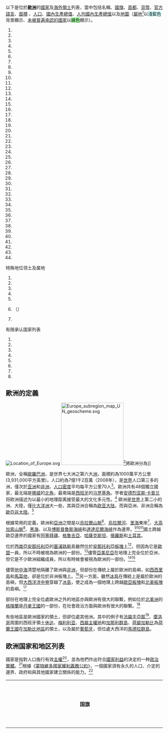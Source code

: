 以下是位於'''[[歐洲|歐洲]]'''的[[國家|國家]]及[[海外領土|海外領土]]列表，當中包括名稱、[[國旗|國旗]]、[[首都|首都]]、[[貨幣|貨幣]]、[[官方語言|官方語言]]、[[面積|面積]] 、[[人口|人口]]、[[國內生產總值|國內生產總值]]、[[人均國內生產總值|人均國內生產總值]]以及[[地圖|地圖]]（[[屬地|屬地]]<ref>{{cite web |url=https://www.cia.gov/library/publications/the-world-factbook/fields/2006.html |title=CIA - The World Factbook - Field Listing :: Dependency status |publisher=Cia.gov |date=1920-02-09 |accessdate=2011-02-17 |archive-date=2018-12-25 |archive-url=https://web.archive.org/web/20181225011919/https://www.cia.gov/library/publications/the-world-factbook/fields/2006.html%20 |dead-url=no }}</ref>以<span style="background:#cff;">淺藍色</span>背景顯示、[[未被普遍承認國家列表|未被普遍承認的國家]]以<span style="background:#9f9;">綠色</span>顯示）。

{{clear}}
{{refbegin|3}}
#{{flag|France}}
#{{flag|Netherlands}}
#{{flag|Belgium}}
#{{flag|Luxembourg}}
#{{flag|Switzerland}}
#{{flag|Liechtenstein}}
#{{flag|Austria}}
#{{flag|Monaco}} 
#{{flag|Germany}} 
#{{flag|Poland}} 
#{{flag|Hungary}} 
#{{flag|Slovakia}} 
#{{flag|Czech Republic}}
#{{flag|Bulgaria}} 
#{{flag|Romania}} 
#{{flag|Russia}} 
#{{flag|Ukraine}}  
#{{flag|Belarus}} 
#{{flag|Moldova}} 
#{{flag|UK}}
#{{flag|Denmark}} 
#{{flag|Norway}} 
#{{flag|Iceland}} 
#{{flag|Finland}} 
#{{flag|Sweden}} 
#{{flag|Lithuania}} 
#{{flag|Latvia}} 
#{{flag|Estonia}} 
#{{flag|Ireland}} 
#{{flag|Portugal}} 
#{{flag|Spain}} 
#{{flag|Greece}}
#{{flag|Italy}} 
#{{flag|Vatican City}}
#{{flag|Andorra}} 
#{{flag|North Macedonia}} 
#{{flag|San Marino}} 
#{{flag|Malta}} 
#{{flag|Slovenia}} 
#{{flag|Croatia}} 
#{{flag|Bosnia and Herzegovina}} 
#{{flag|Montenegro}} 
#{{flag|Serbia}} 
#{{flag|Albania}}
{{refend}}
;特殊地位领土及属地
{{refbegin|3}}
#{{flag|Guernsey}}
#{{flag|Jersey}}
#{{flag|Isle of Man}}
#{{flag|Åland}}
#{{flag|Faroe Islands}}
#{{flag|Svalbard and Jan Mayen}}（{{flag|Svalbard}}）
#{{flag|Gibraltar}}
{{refend}}
;有限承认国家列表
{{refbegin|3}}
#{{flag|Kosovo}}
#{{flag|Abkhazia}}
#{{flag|Artsakh}}
#{{flag|South Ossetia}}
#{{flag|Transnistria}}
#{{flag|Lugansk People's Republic}}
#{{flag|Donetsk People's Republic}}
#{{flag|Northern Cyprus}}
{{refend}}

== 歐洲的定義 ==
[[File:Location_of_Europe.svg|right]]
[[File:Europe_subregion_map_UN_geoscheme.svg|200px]]<ref name="UN division" />將歐洲分為{{legend|#00FFFF|'''西歐'''}}{{legend|#FF8080|'''東歐'''}}{{legend|#4080FF|'''北歐'''}}{{legend|#00FF00|'''南歐'''}}]]
{{Main|歐洲}}

歐洲，全稱[[歐羅巴洲|歐羅巴洲]]，是世界七大洲之第六大[[洲|洲]]，面積約為1000萬平方公里(3,931,000平方英里)，人口約為7億1千2百萬（2008年），是[[世界|世界]]人口第三多的洲，僅次於[[亚洲|亚洲]]和[[非洲|非洲]]，[[人口密度|人口密度]]平均每平方公里70人<ref>"[http://migration.ucdavis.edu/mn/more.php?id=3585_0_5_0 Global: UN Migrants, Population] {{Wayback|url=http://migration.ucdavis.edu/mn/more.php?id=3585_0_5_0 |date=20210113144318 }}". Migration News. January 2010 Volume 17 Number 1.</ref>。歐洲共有48個獨立國家，最北端是[[挪威|挪威]]的[[北角|北角]]，最南端是[[西班牙|西班牙]]的[[马罗基角|马罗基角]]。学者[[安德烈亚斯·卡普兰|安德烈亚斯·卡普兰]]将欧洲描述为以最小的地理距离接受最大的文化多元性。<ref>{{Cite journal|title= European management and European business schools: Insights from the history of business schools| doi=10.1016/j.emj.2014.03.006 | volume=32|issue= 4|journal=European Management Journal|pages=529–534|year= 2014|last1= Kaplan|first1= Andreas}}</ref> 歐洲是[[世界|世界]]上第二小的洲、大陸，僅比[[大洋洲|大洋洲]]大一些，其與亞洲合稱為[[欧亚大陆|欧亚大陆]]，而與亞洲、非洲合稱為[[歐亞非大陸|歐亞非大陸]]。<ref>{{ Citation | last=Diamond |first=Jared |author-link=賈德·戴蒙 |title=[[槍炮、病菌與鋼鐵|Guns, Germs, and Steel: The Fates of Human Societies]] | year=1997 | isbn=0-393-03891-2 |publisher=Norton & Company}} p. 354-375, [http://www.ahshistory.com/wp-content/uploads/2013/04/GUNS-GERMS-AND-STEEL.pdf 存檔] {{Wayback|url=http://www.ahshistory.com/wp-content/uploads/2013/04/GUNS-GERMS-AND-STEEL.pdf |date=20130902172155 }}</ref>

根據常用的定義，歐洲和[[亞洲|亞洲]]之間是以[[烏拉爾山脈|烏拉爾山脈]]<ref>{{cite web |author=Charles T. Evans |url=http://novaonline.nvcc.edu/eli/evans/HIS241/Notes/Geography/Urals.html |title=Ural Mountains |publisher=Novaonline.nvcc.edu |date=2009-07-01 |accessdate=2011-02-17 |archive-date=2011-07-06 |archive-url=https://web.archive.org/web/20110706082250/http://novaonline.nvcc.edu/eli/evans/HIS241/Notes/Geography/Urals.html |dead-url=no }}</ref>、[[烏拉爾河|烏拉爾河]]、[[里海|里海]]東岸<ref>{{cite web |url=http://geography.howstuffworks.com/asia/the-ural-river.htm |title=The Ural River |publisher=Geography.howstuffworks.com |date=2008-03-30 |accessdate=2011-02-17 |archive-url=https://web.archive.org/web/20110712224208/http://geography.howstuffworks.com/asia/the-ural-river.htm |archive-date=2011-07-12 |dead-url=yes }}</ref>、[[大高加索山脈|大高加索山脈]]<ref>{{cite web |author=Charles T. Evans |url=http://novaonline.nvcc.edu/eli/evans/HIS241/Notes/Geography/Caucasus.html |title=Caucasus Mountains |publisher=Novaonline.nvcc.edu |date=2009-07-01 |accessdate=2011-02-17 |archive-date=2011-07-06 |archive-url=https://web.archive.org/web/20110706091144/http://novaonline.nvcc.edu/eli/evans/HIS241/Notes/Geography/Caucasus.html |dead-url=no }}</ref>、[[黑海|黑海]]、以及[[博斯普魯斯海峽|博斯普魯斯海峽]]和[[達達尼爾海峽|達達尼爾海峽]]作為邊界。<ref>{{cite web |author=Charles T. Evans |url=http://novaonline.nvcc.edu/eli/evans/HIS241/Notes/Geography/Black.html |title=Black Sea |publisher=Novaonline.nvcc.edu |date=2009-07-01 |accessdate=2011-02-17 |archive-date=2011-07-06 |archive-url=https://web.archive.org/web/20110706090739/http://novaonline.nvcc.edu/eli/evans/HIS241/Notes/Geography/Black.html |dead-url=no }}</ref><ref name="Encarta">{{cite encyclopedia |last=Microsoft Encarta Online Encyclopaedia 2007 |title=Europe |url=http://encarta.msn.com/encyclopaedia_761570768/Europe.html |accessdate=2007-12-27 |archiveurl=https://www.webcitation.org/5kwbxqnne?url=http://encarta.msn.com/encyclopedia_761570768/Europe.html |archivedate=2009-10-31 |deadurl=yes }}</ref><ref name="Encarta" />國土跨越歐亞邊界的國家有[[阿塞拜疆|阿塞拜疆]]、[[格魯吉亞|格魯吉亞]]、[[哈薩克斯坦|哈薩克斯坦]]、[[俄羅斯|俄羅斯]]和[[土耳其|土耳其]]。

位於[[西南亞|西南亞]][[安那托利亞|安那托利亞]]的[[塞浦路斯|塞浦路斯]]島雖然位於[[安那托利亞板塊|安那托利亞板塊]]上<ref name="wdowinski">{{cite journal |author = Shimon Wdowinski |author2 = Zvi Ben-Avraham |author3 = Ronald Arvidsson |author4 = Goran Ekström |title = Seismotectonics of the Cyprian Arc |journal = Geophysics Journal International |issue = 164 |pages = 176–181 |year = 2006 |url = http://www.geodesy.miami.edu/articles/2006/Wdowinski_et_al_2006_JGI.pdf |doi = 10.1111/j.1365-246X.2005.02737.x |accessdate = 2011-03-05 |bibcode = 2006GeoJI.164..176W |deadurl = yes |archiveurl = https://web.archive.org/web/20110424073523/http://www.geodesy.miami.edu/articles/2006/Wdowinski_et_al_2006_JGI.pdf |archivedate = 2011年4月24日 |df =  }}</ref>，但因為它是[[歐盟|歐盟]]一員，所以不時被視為歐洲的一部份。<ref name="Cyprus">{{cite web |url=http://www.un.org/en/members/ |title=United Nations Member States |publisher=United Nations |accessdate=24 February 2011 |archive-date=2019-06-10 |archive-url=https://web.archive.org/web/20190610140604/https://www.un.org/en/members/ |dead-url=no }}</ref>儘管[[亞美尼亞|亞美尼亞]]在地理上完全位於亞洲，但它是不少歐洲組織成員，所以有時候會被視為歐洲的一部份。<ref name="Council of Europe in Brief">{{cite web |url=http://hub.coe.int/web/coe-portal/navigation/47-countries |title=Council of Europe in Brief |publisher=Coe.int |date= |accessdate=2011-02-17 |archive-url=https://web.archive.org/web/20121022171819/http://hub.coe.int/web/coe-portal/navigation/47-countries |archive-date=2012-10-22 |dead-url=yes }}</ref><ref>{{cite web |url=http://hub.coe.int/web/coe-portal/navigation/47-countries |title=47 countries, 1 Europe |publisher=Council of Europe |accessdate=17 February 2011 |archive-url=https://web.archive.org/web/20130717211901/http://hub.coe.int/web/coe-portal/navigation/47-countries |archive-date=2013-07-17 |dead-url=yes }}</ref>

儘管[[地中海|地中海]]清楚地隔離了歐洲與[[非洲|非洲]]，但部份在傳統上屬於歐洲的島嶼，如[[西西里島|西西里島]]和[[馬耳他|馬耳他]]，卻是位於非洲板塊上。<ref>{{cite web |url=http://oai.dtic.mil/oai/oai?verb=getRecord&metadataPrefix=html&identifier=ADA269141 |title=Geological Development of the Sicilian-Tunisian Platform held in Italy (University of Urbino) on November 4, 5, 6, 1992 |publisher=Oai.dtic.mil |date=1992-11-06 |accessdate=2011-02-17 |archive-url=https://web.archive.org/web/20110722185347/http://oai.dtic.mil/oai/oai?verb=getRecord&metadataPrefix=html&identifier=ADA269141 |archive-date=2011-07-22 |dead-url=yes }}</ref>另一方面，雖然[[冰島|冰島]]在傳統上是屬於歐洲的島嶼，但[[大西洋洋中脊|大西洋洋中脊]]穿越了[[冰島|冰島]]，使之成為一個地理上跨越[[歐亞板塊|歐亞板塊]]和[[北美板塊|北美板塊]]的島嶼。<ref>{{cite web |url=http://pubs.usgs.gov/gip/dynamic/understanding.html |title=Understanding plate motions [This Dynamic Earth, USGS] |publisher=Pubs.usgs.gov |date=1994-06-09 |accessdate=2011-03-03 |archive-date=2019-05-16 |archive-url=https://web.archive.org/web/20190516204054/https://pubs.usgs.gov/gip/dynamic/understanding.html |dead-url=no }}</ref>

部份在地理上完全位處歐洲之外的地區亦與歐洲有很大的聯繫，例如位於[[北美洲|北美洲]]的[[格陵蘭|格陵蘭]]是[[丹麥王國|丹麥王國]]的一部份，在社會政治方面與歐洲有很大的聯繫。<ref>{{cite web |url=https://www.cia.gov/library/publications/the-world-factbook/geos/gl.html |title=CIA - The World Factbook |publisher=Cia.gov |date= |accessdate=2011-02-17 |archive-date=2020-02-06 |archive-url=https://web.archive.org/web/20200206165158/https://www.cia.gov/library/publications/the-world-factbook/geos/gl.html |dead-url=no }}</ref>

有些地區是歐洲國家的領土，但卻位處其他洲。其中的例子有[[法屬圭亞那|法屬圭亞那]]<ref>{{cite web |author=Richard Connor |url=http://www.dw.de/french-overseas-territories-vote-to-remain-close-to-paris/a-5106531-1 |title=French overseas territories vote to remain close to Paris |publisher=Dw-world.de |date=2010-01-11 |accessdate=2011-02-17 |archive-date=2015-04-30 |archive-url=https://web.archive.org/web/20150430110628/http://www.dw.de/french-overseas-territories-vote-to-remain-close-to-paris/a-5106531-1 |dead-url=no }}</ref>、[[摩洛哥|摩洛哥]]周圍的西班牙領土[[休达|休达]]、[[梅利利亚|梅利利亚]]、[[西屬主權地|西屬主權地]]和[[加那利群島|加那利群島]]、[[荷屬加勒比|荷屬加勒比]]為[[荷蘭王國|荷蘭王國]]在[[加勒比地區|加勒比地區]]的領土，以及屬於[[葡萄牙|葡萄牙]]，但位處大西洋的[[马德拉群岛|馬德拉群島]]。

{{clear}}

== 欧洲国家和地区列表 ==
國家是指對人口施行有效[[主權|主權]]<ref>{{cite web |url=http://mil.sagepub.com/content/17/2/227.short |title=Untying the Sovereign State: A Double Reading of the Anarchy Problematique |publisher=Mil.sagepub.com |date=1988-06-01 |accessdate=2011-02-24 |archive-date=2019-12-11 |archive-url=https://web.archive.org/web/20191211233854/http://mil.sagepub.com/content/17/2/227.short |dead-url=no }}</ref>，並為他們作出符合[[國家利益|國家利益]]的決定的一种[[政治實體|政治實體]]。<ref>{{cite web |url = http://mil.sagepub.com/content/17/2/227.short |title = Untying the Sovereign State: A Double Reading of the Anarchy Problematique |publisher = Mil.sagepub.com |date = 1988-06-01 |accessdate = 2011-02-24 |archive-date = 2019-12-11 |archive-url = https://web.archive.org/web/20191211233854/http://mil.sagepub.com/content/17/2/227.short |dead-url = no }}</ref>根據《[[蒙特維多國家權利義務公約|蒙特維多國家權利義務公約]]》，一個國家須有永久的人口、介定的邊界、政府和與其他國家建立關係的能力。<ref>{{cite web |url = http://www.cfr.org/sovereignty/montevideo-convention-rights-duties-states/p15897 |title = Montevideo Convention on the Rights and Duties of States - Council on Foreign Relations |publisher = Cfr.org |date =  |accessdate = 2011-02-24 |archive-date = 2011-06-28 |archive-url = https://web.archive.org/web/20110628235337/http://www.cfr.org/sovereignty/montevideo-convention-rights-duties-states/p15897 |dead-url = no }}</ref>

{|  class="wikitable sortable"
|-
! '''国旗'''
! '''国家'''<br><ref name="CIA_Names">{{Cite web |url=https://www.cia.gov/library/publications/the-world-factbook/fields/2142.html |title=Field Listing :: Names |publisher=Central Intelligence Agency |accessdate=17 February 2011 |archive-date=2018-12-25 |archive-url=https://web.archive.org/web/20181225082916/https://www.cia.gov/library/publications/the-world-factbook/fields/2142.html%20 |dead-url=no }}</ref><ref name="UN_Names">{{cite web |url=http://unstats.un.org/unsd/geoinfo/UNGEGN/docs/9th-uncsgn-docs/UNGEGN%20WG%20Country%20Names%20Document%20-%20August%202009.pdf |title=UNGEGN List of Country Names |publisher=United Nations Statistics Division |year=2007 |accessdate=2011-02-24 |archive-date=2018-12-25 |archive-url=https://web.archive.org/web/20181225082915/https://unstats.un.org/unsd/geoinfo/UNGEGN/docs/9th-uncsgn-docs/UNGEGN%20WG%20Country%20Names%20Document%20-%20August%202009.pdf%20 |dead-url=no }}</ref><ref name="Europa">{{cite web |url=http://publications.europa.eu/code/en/en-5000500.htm#fn-tw1 |title=List of countries, territories and currencies |publisher=Europa |date=9 August 2011 |accessdate=10 August 2011 |archive-date=2018-12-25 |archive-url=https://web.archive.org/web/20181225082917/http://publications.europa.eu/code/en/en-5000500.htm#fn-tw1 |dead-url=no }}</ref>
! '''首都'''<br><ref name="Europa"/><ref name="Capital">{{cite web |url=https://www.cia.gov/library/publications/the-world-factbook/fields/2057.html |title=Field Listing :: Capital |publisher=Central Intelligence Agency |accessdate=17 February 2011 |archive-date=2018-12-25 |archive-url=https://web.archive.org/web/20181225082913/https://www.cia.gov/library/publications/the-world-factbook/fields/2057.html%20 |dead-url=no }}</ref><ref>{{cite web |url=http://unstats.un.org/unsd/geoinfo/geonames/ |title=UNGEGN World Geographical Names |publisher=United Nations Group of Experts on Geographical Names |date=13 September 2010 |accessdate=24 February 2011 |archive-date=2018-12-25 |archive-url=https://web.archive.org/web/20181225082918/http://unstats.un.org/unsd/geoinfo/geonames/%20 |dead-url=no }}</ref>
!'''地理位置'''<br><ref name="UN division">{{cite web |url=http://unstats.un.org/unsd/methods/m49/m49regin.htm |title=Composition of macro geographical (continental) regions, geographical sub-regions, and selected economic and other groupings |publisher=United Nations Statistics Department |accessdate=3 May 2011 |archive-date=2010-04-17 |archive-url=https://web.archive.org/web/20100417070721/http://unstats.un.org/unsd/methods/m49/m49regin.htm |dead-url=no }}</ref>
! '''貨幣'''<ref>{{cite web|url=http://www.countries-ofthe-world.com/world-currencies.html|title=List of currencies of the world|publisher=Countries of the World|accessdate=2013-07-08|deadurl=yes|archiveurl=https://web.archive.org/web/20130713182113/http://www.countries-ofthe-world.com/world-currencies.html|archivedate=2013-07-13}}</ref>
! '''語言'''<ref>{{cite web|url=http://www.infoplease.com/ipa/A0855611.html|title=Languages Spoken in Each Country of the World|publisher=infoplease|accessdate=2013-07-08|archive-date=2013-07-16|archive-url=https://web.archive.org/web/20130716131029/http://www.infoplease.com/ipa/A0855611.html|dead-url=no}}</ref>
! '''面積（平方公里）'''<br><ref name="Area">{{cite web |url=https://www.cia.gov/library/publications/the-world-factbook/fields/2147.html |title=Field Listing :: Area |publisher=Central Intelligence Agency |accessdate=3 March 2011 |archive-date=2018-12-25 |archive-url=https://web.archive.org/web/20181225082916/https://www.cia.gov/library/publications/the-world-factbook/fields/2147.html%20 |dead-url=no }}</ref>
! '''人口'''<br><ref name="Population">{{cite web |url=https://www.cia.gov/library/publications/the-world-factbook/rankorder/2119rank.html |title=Country Comparison :: Population |publisher=Central Intelligence Agency |date=July 2012 |accessdate=2 September 2012 |archive-date=2011-09-27 |archive-url=https://web.archive.org/web/20110927165947/https://www.cia.gov/library/publications/the-world-factbook/rankorder/2119rank.html |dead-url=no }}</ref>
! '''GDP（美元）'''<br/><ref name=autogenerated1 >{{cite web|url=http://www.imf.org/external/pubs/ft/weo/2010/01/weodata/weorept.aspx?sy=2007&ey=2010&scsm=1&ssd=1&sort=country&ds=.&br=1&c=136&s=NGDPD%2CNGDPDPC%2CPPPGDP%2CPPPPC%2CLP&grp=0&a=&pr.x=54&pr.y=1|title=World Economic Outlook Database, April 2010|publisher=International Monetary Fund|accessdate=2010-04-21|archive-date=2011-10-11|archive-url=https://web.archive.org/web/20111011150244/http://www.imf.org/external/pubs/ft/weo/2010/01/weodata/weorept.aspx?sy=2007&ey=2010&scsm=1&ssd=1&sort=country&ds=.&br=1&c=136&s=NGDPD%2CNGDPDPC%2CPPPGDP%2CPPPPC%2CLP&grp=0&a=&pr.x=54&pr.y=1|dead-url=no}}</ref><ref name="CIA world fact book GDP">{{cite web|url=https://www.cia.gov/library/publications/the-world-factbook/fields/2195.html|title=The World Factbook -- Field Listing :: GDP|publisher=Central Intelligence Agency|accessdate=2013-07-08|archive-date=2018-12-24|archive-url=https://web.archive.org/web/20181224231351/https://www.cia.gov/library/publications/the-world-factbook/fields/2195.html|dead-url=no}}</ref>
! '''人均GDP（美元）'''<br/><ref name=autogenerated1 /><ref name="CIA world fact book GDP"/>
! '''地圖'''
|- style="background:#9f9;"
|{{flagicon|Abkhazia|size=50px}}
| [[阿布哈茲|阿布哈茲]]
| [[苏呼米|苏呼米]]
| 東歐
|俄羅斯盧布（RUB）
|[[阿布哈茲語|阿布哈茲語]]、[[俄語|俄語]]
|8,600
|242,862
|5億
|2,059
|[[File:Abkhazia_in_its_region.svg|150px]]
|-
| {{Flagicon|Albania|size=50px}}
| '''[[阿爾巴尼亚|阿爾巴尼亚]]'''
| [[地拉那|地拉那]]
| 南歐
| [[阿爾巴尼亞列克|阿爾巴尼亞列克]]（ALL）
|[[阿爾巴尼亞語|阿爾巴尼亞語]]
|28,748
|2,821,977
|126.88億
|3,912
|[[File:Albania_in_its_region.svg|150px]]
|-
| {{Flagicon|Andorra|size=50px}}
| '''[[安道尔|安道尔]]'''
| [[安道尔城|安道尔城]]
| 西歐
|[[欧元|欧元]]（EUR，€）
|[[加泰羅尼亞語|加泰羅尼亞語]]
|468
|78,115
|45.1亿
|53,383
|[[File:Andorra_in_its_region.svg|150px]]
|-
| {{Flagicon|Armenia|size=50px}}
| '''[[亞美尼亞|亞美尼亞]]'''{{efn|在文化上與歐洲有聯繫。<ref name="Council of Europe in Brief"/>}}
| [[葉里溫|葉里溫]]
| 東歐
|[[德拉姆|德拉姆]]
|[[亚美尼亚语|亚美尼亚语]]
|29,743
|3,262,200
|101.06億
|3,032
|[[File:Armenia_in_its_region.svg|150px]]
|-
| {{Flagicon|Austria|size=50px}}
| '''[[奥地利|奥地利]]'''
| [[维也纳|维也纳]]
| 中歐
|歐元（EUR，€）
|[[德語|德語]]、[[克罗地亚语|克罗地亚语]]、[[匈牙利语|匈牙利语]]、[[斯洛文尼亚语|斯洛文尼亚语]]
|83,872
|8,032,926
|3985.94億
|47,083
|[[File:Austria_in_its_region.svg|150px]]
|-
| {{Flagicon|Azerbaijan|size=50px}}
| '''[[阿塞拜疆|阿塞拜疆]]'''{{efn|東北部份領土位於歐洲境內。<ref name="Council of Europe in Brief"/>}}
| [[巴庫|巴庫]]
| 東歐
|[[阿塞拜疆馬納特|阿塞拜疆馬納特]]
|[[阿塞拜疆語|阿塞拜疆語]]
|86,600
|9,356,500
|721.82億
|7,850
|[[File:Azerbaijan_in_its_region.svg|150px]]
|-
| {{Flagicon|Belarus|size=50px}}
| '''[[白俄罗斯|白俄罗斯]]'''
| [[明斯克|明斯克]]
| 東歐
|[[白俄罗斯卢布|白俄罗斯卢布]]（BYR）
|[[俄语|俄语]]、[[白俄罗斯语|白俄罗斯语]]
|207,600
|9,457,500
|632.59亿
|6,739
|[[File:Belarus_in_its_region.svg|150px]]
|-
| {{Flagicon|Belgium|size=50px}}
| '''[[比利时|比利时]]'''
| [[布鲁塞尔|布鲁塞尔]]
| 西歐
|歐元（EUR，€）
|[[荷蘭語|荷蘭語]]、[[法語|法語]]、[[德語|德語]]
|30,528
|11,035,948
|4846.92億
|43,686
|[[File:Belgium_in_its_region.svg|150px]]
|-
| {{Flagicon|Bosnia and Herzegovina|size=50px}}
| '''[[波斯尼亚和黑塞哥维那|波斯尼亚和黑塞哥维那]]'''
| [[萨拉热窝|萨拉热窝]]
| 南歐
|[[波斯尼亚和黑塞哥维那可兌換馬克|可兌換馬克]]（BAM）
|[[波士尼亞語|波士尼亞語]]、[[塞尔维亚语|塞尔维亚语]]、[[克罗地亚语|克罗地亚语]]
|51,129
|3,839,737
|173.26亿
|4,461
|[[File:Bosnia_and_Herzegovina_in_its_region.svg|150px]]
|-
| {{Flagicon|Bulgaria|size=50px}}
| '''[[保加利亚|保加利亚]]'''
| [[索菲亚|索菲亚]]
| 東歐
|[[保加利亞列弗|保加利亞列弗]]（BGN）
|[[保加利亞語|保加利亞語]]
|110,910
|7,364,570
|510.20億
|7,033
|[[File:Bulgaria_in_its_region.svg|150px]]
|-
| {{Flagicon|Croatia|size=50px}}
| '''[[克罗地亚|克罗地亚]]'''
| [[萨格勒布|萨格勒布]]
| 南歐
|[[克羅地亞庫納|克羅地亞庫納]]（HRK）
|[[克罗地亚語|克罗地亚語]]
|56,542
|4,284,889
|638.42億
|14,457
|[[File:Croatia_in_its_region.svg|150px]]
|-
| {{Flagicon|Cyprus|size=50px}}
| '''[[塞浦路斯|塞浦路斯]]'''{{efn|雖然塞浦路斯在地理上是屬於亞洲，但她是歐盟成員國，與歐洲聯繫甚大。<ref name="Cyprus"/>}}
| [[尼科西亞|尼科西亞]]
| 南歐
|歐元（EUR，€）
|[[希臘語|希臘語]]、[[土耳其語|土耳其語]]
|9,251
|1,117,000
|230.06億
|26,389
|[[File:Cyprus_in_its_region_(de-facto).svg|150px]]
|-
| {{Flagicon|Czech Republic|size=50px}}
| '''[[捷克共和国|捷克共和国]]'''
| [[布拉格|布拉格]]
| 中歐
|[[捷克克朗|捷克克朗]]（CZK）
|[[捷克語|捷克語]]
|78,886
|10,190,213
|1960.72億
|18,579
|[[File:Czech_Republic_in_its_region.svg|150px]]
|- style="background:#9f9;"
|{{flagicon|Transnistria|size=50px}}
| '''[[德涅斯特河沿岸|德涅斯特河沿岸]]'''
| [[蒂拉斯波爾|蒂拉斯波爾]]
| 東歐
|[[德涅斯特河沿岸卢布|德涅斯特河沿岸卢布]]（PRB）
|[[摩爾多瓦語|摩爾多瓦語]]、[[俄語|俄語]]、[[烏克蘭語|烏克蘭語]]
|4,163
|517,963
|7.99亿
|1,500
|[[File:Transnistria_in_its_region_(special_marker).svg|150px]]
|-
| {{Flagicon|Denmark|size=50px}}
| '''[[丹麦|丹麦]]'''
| [[哥本哈根|哥本哈根]]
| 北歐
|[[丹麥克朗|丹麥克朗]]（DKK）
|[[丹麥語|丹麥語]]
|43,098
|5,580,413
|3136.37億
|56,202
|[[File:Denmark_in_its_region.svg|150px]]
|- style="background:#9f9;"
|{{flagicon|Donetsk People's Republic|size=50px}}
| [[頓涅茨克人民共和國|頓涅茨克]]
| [[頓涅茨克|頓涅茨克]]
| 東歐
|俄羅斯盧布（RUB）
|[[烏克蘭語|烏克蘭語]]、[[俄語|俄語]]
|26,517
|4,328,496
|
|
|[[File:ORDO_in_Ukraine.svg|150px]]
|-
| {{Flagicon|Estonia|size=50px}}
| '''[[爱沙尼亚|爱沙尼亚]]'''
| [[塔林|塔林]]
| 北歐
|歐元（EUR，€）
|[[愛沙尼亞語|愛沙尼亞語]]
|45,230
|1,286,540
|218.63億
|16,319
|[[File:Estonia_in_its_region.svg|150px]]
|- style="background:#cff;"
| {{Flagicon|Faroe Islands|size=50px}}
| [[法罗群岛|法罗群岛]]
| [[托尔斯港|托尔斯港]]
| 北歐
| [[法罗克朗|法罗克朗]]（DKK）
| [[法羅語|法羅語]]、丹麥語
| 1,399
| 49,709
| 24.5億
| 50,300
| [[File:Faroe_Islands_in_its_region.svg|150px]]
|-
| {{Flagicon|Finland|size=50px}}
| '''[[芬兰|芬兰]]'''
| [[赫尔辛基|赫尔辛基]]
| 北歐
|欧元（EUR，€）
|[[芬兰语|芬兰语]]、[[瑞典语|瑞典语]]
|338,424
|5,421,827
|2501.26億
|46,098
| [[File:Finland_in_its_region.svg|150px]]
|- style="background:#cff;"
| {{Flagicon|United Kingdom|size=50px}}
| [[亞克羅提利與德凱利亞|亞克羅提利與德凱利亞]]
| [[埃皮斯科皮兵營|埃皮斯科皮兵營]]
| 南歐
| 歐元（EUR，€）
| [[英語|英語]]、[[希臘語|希臘語]]
| 254
| 24,500
| 
| 
| [[File:Akrotiri_and_Dhekelia_in_United_Kingdom.svg|150px]]
|-
| {{Flagicon|France|size=50px}}
| '''[[法国|法国]]'''
| [[巴黎|巴黎]]
| 西歐
|歐元（EUR，€）
|[[法語|法語]]
|543,965（[[法国本土|本土]]）
|65,350,000
|26090億
|41,141
|[[File:France_in_its_region.svg|150px]]
|-
| {{Flagicon|Georgia|size=50px}}
| '''[[格魯吉亞|格魯吉亞]]'''{{efn|北方部份領土位於歐洲境內。<ref name="Council of Europe in Brief"/>}}
| [[第比利斯|第比利斯]]
| 東歐
|[[拉里|拉里]]（GEL）
|[[格魯吉亞語|格魯吉亞語]]
|69,700
|4,555,911
|159.84億
|3,596
|[[File:Georgia_in_its_region_(de-facto).svg|150px]]
|-
| {{Flagicon|Germany|size=50px}}
| '''[[德国|德国]]'''
| [[柏林|柏林]]
| 西歐
|歐元（EUR，€）
|[[德語|德語]]
|357,050
|80,399,300
|34010億
|41,513
|[[File:Germany_in_its_region.svg|150px]]
|- style="background:#cff;"
| {{Flagicon|Gibraltar|size=50px}}
| [[直布罗陀|直布罗陀]]（[[英國海外領土|英國海外領土]]）
| 直布罗陀 
| 南歐
| [[直布羅陀镑|直布羅陀镑]]
| [[英语|英语]]
| 6.5
| 29,752
| 14.9億
| 40,878
| [[File:United_Kingdom_in_the_European_Union_and_in_its_region_(Gibraltar_special).svg|150px]]
|-
| {{Flagicon|Greece|size=50px}}
| '''[[希臘|希臘]]'''
| [[雅典|雅典]]
| 南歐
|歐元（EUR，€）
|[[希臘語|希臘語]]
|131,957
|10,815,197
|2492.01億
|22,055
|[[File:Greece_in_its_region.svg|150px]]
|- style="background:#cff;"
| {{Flagicon|Guernsey|size=50px}}
| [[根西行政区|根西行政区]]（[[英国皇家属地|英国皇家属地]]）
| [[圣彼得港|圣彼得港]]
| 西歐
| [[英镑|英镑]]
| 英语、法语
| 78
| 65,345
| 31.3億
| 49,294
| [[File:Guernsey_in_its_region.svg|150px]]
|-
| {{Flagicon|Hungary|size=50px}}
| '''[[匈牙利|匈牙利]]'''
| [[布达佩斯|布达佩斯]]
| 東歐
|[[匈牙利福林|匈牙利福林]]（HUF）
|[[匈牙利語|匈牙利語]]
|93,030
|9,942,000
|1268.73億
|12,735
|[[File:Hungary_in_its_region.svg|150px]]
|-
| {{Flagicon|Iceland|size=50px}}
| '''[[冰岛|冰岛]]'''
| [[雷克雅未克|雷克雅維克]]
| 北歐
|[[冰島克朗|冰島克朗]]（ISK）
|[[冰岛语|冰岛语]]
|103,001
|321,857
|136.54億
|41,739
|[[File:Iceland_in_its_region.svg|150px]]
|-
| {{Flagicon|Ireland|size=50px}}
| '''[[爱尔兰共和国|爱尔兰]]'''
| [[都柏林|都柏林]]
| 北歐
|歐元（EUR，€）
|[[爱尔兰语|爱尔兰语]]
|70,273
|4,588,252
|2104.16亿
|45,888
|[[File:Ireland_in_its_region.svg|150px]]
|- style="background:#cff;"
| {{Flagicon|Isle of Man|size=50px}}
| [[马恩岛|马恩岛]]（[[英国皇家属地|英国皇家属地]]）
| [[道格拉斯_(马恩岛)|道格拉斯]]
| 西歐
| 英鎊、[[曼島镑|曼島镑]]
| 英語、[[曼島語|曼島語]]
| 572
| 84,655
| 21.13億
| 35,000 
|[[File:Isle_of_Man_in_its_region.svg|150px]]
|-
| {{Flagicon|Italy|size=50px}}
| '''[[意大利|意大利]]'''
| [[罗马|罗马]]
| 南歐
|欧元（EUR，€）
|[[意大利語|意大利語]]、[[斯洛維尼亞語|斯洛維尼亞語]]、法語
|301,338
|59,685,227
|20140亿
|33,115
| [[File:Italy_in_its_region.svg|150px]]
|- style="background:#cff;"
| {{Flagicon|Jersey|size=50px}}
| [[泽西行政区|泽西行政区]]（[[英国皇家属地|英国皇家属地]]）
| [[圣赫利尔|圣赫利尔]]
| 西歐
| 英镑、[[澤西島鎊|澤西島鎊]]
|英语、法语
|116
|97,857
|51億
|57,000
|[[File:Jersey_in_its_region.svg|150px]]
|- style="background:#9f9;"
| {{Flagicon|Kosovo|size=50px}}
| [[科索沃|科索沃]]
| [[普里什蒂纳|普里什蒂纳]]
| 南歐
| 歐元、[[塞爾維亞第納爾|塞爾維亞第納爾]]
| [[塞爾維亞語|塞爾維亞語]]
| 10,887
| 1,733,842
| 64.52億
| 3,534
|[[File:Kosovo__in_its_region.svg|150px]]
|-
| {{Flagicon|Latvia|size=50px}}
| '''[[拉脱维亚|拉脱维亚]]'''
| [[里加|里加]]
| 北歐
|[[歐元|歐元]]（EUR,€）
|[[拉脫維亞語|拉脫維亞語]]
|64,590
|2,217,000 
|283.8亿
|13,899
|[[File:Latvia__in_its_region.svg|150px]]
|-
| {{Flagicon|Liechtenstein|size=50px}}
| '''[[列支敦士登|列支敦士登]]'''
| [[瓦杜兹|瓦杜兹]]
| 西歐
|[[瑞士法郎|瑞士法郎]]（CHF）
|[[德語|德語]]
|160.4
|36,281
|51.55億
|143,151
|[[File:Liechtenstein__in_its_region.svg|150px]]
|-
| {{Flagicon|Lithuania|size=50px}}
| '''[[立陶宛|立陶宛]]'''
| [[维尔纽斯|维尔纽斯]]
| 北歐
|歐元（EUR，€）
|[[立陶宛語|立陶宛語]]
|65,200
|2,966,954
|421.64億
|14,018
|[[File:Lithuania__in_its_region.svg|150px]]
|-
| {{Flagicon|Luxembourg|size=50px}}
| '''[[卢森堡|卢森堡]]'''
| [[卢森堡市|卢森堡市]]
| 西歐
|歐元（EUR，€）
|[[盧森堡語|盧森堡語]]、德語、法語
|2,586.3
|537,853
|567.38億
|107,206
|[[File:Luxembourg__in_its_region.svg|150px]]
|- style="background:#9f9;"
|{{flagicon|Lugansk People's Republic|size=50px}}
| [[盧甘斯克人民共和國|盧甘斯克]]
| [[盧甘斯克|盧甘斯克]]
| 東歐
|俄羅斯盧布（RUB）
|[[烏克蘭語|烏克蘭語]]、[[俄語|俄語]]
|26,684
|2,246,884
|
|
|[[File:Lugansk_People's_Republic_in_Ukraine_(de-facto)_(semi-secession).svg|150px]]
|-
| {{Flagicon|Macedonia|size=50px}}
| '''[[北马其顿|北马其顿]]'''
| [[斯科普里|斯科普里]]
| 南歐
|[[馬其頓代納爾|馬其頓代納爾]]（MKD）
|[[馬其頓語|馬其頓語]]
|25,713
|2,058,539
|101.98億
|4,935
|[[File:Macedonia__in_its_region.svg|150px]]
|-
| {{Flagicon|Malta|size=50px}}
| '''[[马耳他|马耳他]]'''
| [[瓦莱塔|瓦莱塔]]
| 南歐
|歐元（EUR，€）
|[[馬爾他語|馬爾他語]]、英語
|316
|452,515
|86.89億
|20,852
|[[File:Malta__in_its_region.svg|150px]]
|-
| {{Flagicon|Moldova|size=50px}}
| '''[[摩尔多瓦|摩尔多瓦]]'''
| [[基希讷乌|基希讷乌]]
| 東歐
|[[列伊|列伊]]（MDL）
|[[摩爾多瓦語|摩爾多瓦語]]、[[羅馬尼亞語|羅馬尼亞語]]
|33,850
|3,559,500
|72.52億
|2,037
|[[File:Moldova__in_its_region.svg|150px]]
|-
| {{Flagicon|Monaco|size=50px}}
| '''[[摩纳哥|摩纳哥]]'''
| 摩纳哥
| 西歐
|歐元（EUR，€）
|法語
|1.95
|36,371
|54.24亿
|153,177
|[[File:Monaco__in_its_region.svg|150px]]
|-
| {{Flagicon|Montenegro|size=50px}}
| '''[[蒙特內哥羅|蒙特內哥羅]]'''
| [[波德戈里察|波德戈里察]]
| 南歐
|歐元（EUR，€）
|[[蒙特內哥羅語|蒙特內哥羅語]]
|13,812
|625,266
|42.8億
|6,881
|[[File:Montenegro__in_its_region.svg|150px]]
|- style="background:#9f9;"
| [[File:Flag_of_Nagorno-Karabakh.svg|50px]]
| [[阿爾察赫共和國|阿爾察赫共和國]]
| [[斯捷潘納克特|斯捷潘納克特]]
| 東歐
|[[亞美尼亞德拉姆|亞美尼亞德拉姆]]（AMD）
|[[亞美尼亞語|亞美尼亞語]]
|11,458
|143,600
|16億
|2,581
|[[File:Artsakh_in_its_region.svg|150px]]
|-
| {{Flagicon|Netherlands|size=50px}}
| '''[[荷兰王国|荷兰王国]]'''
| [[阿姆斯特丹|阿姆斯特丹]]<br />（政府所在地位于[[海牙|海牙]]）
| 西歐
|欧元（EUR，€）
|[[荷兰语|荷兰语]]、[[弗里西语|弗里西语]]
|41,526
|16,788,973
|7731.16亿
|46,142
|[[File:Netherlands__in_its_region.svg|150px]]
|-
| {{Flagicon|Norway|size=50px}}
| '''[[挪威|挪威]]'''
| [[奥斯陆|奥斯陆]]
| 北歐
|[[挪威克朗|挪威克朗]]（NOK）
|[[挪威语|挪威语]]、[[新挪威语|新挪威语]]、[[萨米语|萨米语]]
|385,054
|5,063,709
|4836.50亿
|97,254
|[[File:Norway__in_its_region.svg|150px]]
|-
| {{Flagicon|Poland|size=50px}}
| '''[[波兰|波兰]]'''
| [[华沙|华沙]]
| 東歐
|[[兹罗提|兹罗提]]
|[[波蘭語|波蘭語]]
|312,685
|38,186,860
|5138.21亿
|13,540
|[[File:Poland__in_its_region.svg|150px]]
|-
| {{Flagicon|Portugal|size=50px}}
| '''[[葡萄牙|葡萄牙]]'''
| [[里斯本|里斯本]]
| 南歐
|欧元（EUR，€）
|[[葡萄牙語|葡萄牙語]]、[[米兰德斯语|米兰德斯语]]
|92,345
|10,487,289
|2127.2亿
|20,178
|[[File:Portugal_in_its_region_(whole).svg|150px]]
|-
| {{Flagicon|Romania|size=50px}}
| '''[[罗马尼亚|罗马尼亚]]'''
| [[布加勒斯特|布加勒斯特]]
| 東歐
|[[羅馬尼亞列伊|羅馬尼亞列伊]]（Leu）
|[[羅馬尼亞語|羅馬尼亞語]]
|238,391
|20,121,641
|1693.84億
|7,934
|[[File:Romania__in_its_region.svg|150px]]
|-
| {{Flagicon|Russia|size=50px}}
| '''[[俄罗斯|俄罗斯]]'''{{efn|儘管大部分领土位於亚洲，但因为其大部分人口和资本均在欧洲，并且与欧洲有着紧密的历史和政治联繫，而且俄罗斯[[首都|首都]][[莫斯科|莫斯科]]也在欧洲，所以人们普遍认为[[俄罗斯|俄罗斯]]是一个欧洲国家。<ref>{{cite journal|author=Rein Taagepera|title=Expansion and Contraction Patterns of Large Polities: Context for Russia|url=https://archive.org/details/sim_international-studies-quarterly_1997-09_41_3/page/475|journal=International Studies Quarterly|volume=41|issue=3|pages=475–504|year= 1997|doi=10.1111/0020-8833.00053}}</ref>}}
| [[莫斯科|莫斯科]]
| 東歐
|[[俄羅斯盧布|俄羅斯盧布]]（RUB）
|[[俄語|俄語]]
|17,075,200
|143,400,000
|20220亿
|14,247
|[[File:Russia_in_its_region_(+claims_hatched).svg|150px]]
|-
| {{Flagicon|San Marino|size=50px}}
| '''[[圣马力诺|圣马力诺]]'''
| [[圣马力诺_(城市)|圣马力诺]]
| 南歐
|歐元（EUR，€）
|[[義大利語|義大利語]]
|60.75
|32,576
|14.4亿
|44,208
|[[File:San_Marino_in_its_region.svg|150px]]
|-
| {{Flagicon|Serbia|size=50px}}
| '''[[塞尔维亚|塞尔维亚]]'''
| [[贝尔格莱德|贝尔格莱德]]
| 南歐
|[[塞爾維亞第納爾|塞爾維亞第納爾]]（RSD）
|[[塞爾維亞語|塞爾維亞語]]
|77,474
|7,186,862 
|531億
|7,136
|[[File:Serbia_in_its_region_(claimed).svg|150px]]
|-
| {{Flagicon|Slovakia|size=50px}}
| '''[[斯洛伐克|斯洛伐克]]'''
| [[布拉迪斯拉发|布拉迪斯拉发]]
| 東歐
|欧元（EUR，€）
|[[斯洛伐克語|斯洛伐克語]]
|49,034
|5,410,836
|911.86億
|16,726
|[[File:Slovakia_in_its_region.svg|150px]]
|-
| {{Flagicon|Slovenia|size=50px}}
| '''[[斯洛文尼亚|斯洛文尼亚]]'''
| [[卢布尔雅那|卢布尔雅那]]
| 南歐
|歐元（EUR，€）
|[[斯洛維尼亞語|斯洛維尼亞語]]
|20,273
|2,055,496
|456.17億
|22,192
|[[File:Slovenia__in_its_region.svg|150px]]
|-
| {{Flagicon|Spain|size=50px}}
| '''[[西班牙|西班牙]]'''
| [[马德里|马德里]]
| 南歐
|歐元（EUR，€）
|[[西班牙語|西班牙語]]、[[加泰罗尼亚语|加泰罗尼亚语]]、[[巴斯克语|巴斯克语]]、[[加利西亚语|加利西亚语]]
|504,030
|47,265,321
|13520亿
|29,289
|[[File:Spain_in_its_region_(whole).svg|150px]]
|-
| {{Flagicon|Sweden|size=50px}}
| '''[[瑞典|瑞典]]'''
| [[斯德哥尔摩|斯德哥尔摩]]
| 北歐
|[[瑞典克朗|瑞典克朗]]（SEK）
|[[瑞典語|瑞典語]]
|449,964
|9,555,893
|5382.37亿
|56,956
|[[File:Sweden__in_its_region.svg|150px]]
|-
| {{Flagicon|Switzerland|size=50px}}
| '''[[瑞士|瑞士]]'''
| [[伯尔尼|伯尔尼]]
| 西歐
|[[瑞士法郎|瑞士法郎]]（CHF）
|德语、法语、意大利语、[[罗曼什语|罗曼什语]]
|41,284
|8,014,000
|6324亿
|79,033
|[[File:Switzerland__in_its_region.svg|150px]]
|-
| {{Flagicon|Turkey|size=50px}}
| '''[[土耳其|土耳其]]'''{{efn|在歷史文化上與歐洲聯繫極大，且部份西北領土位於歐洲境內。<ref name="Ottoman_Turkey">{{Cite book|title=History of the Ottoman Empire and Modern Turkey; Vol.1, Empire of the Gazis. the rise and decline of the Ottoman Empire, 1280–1808|first=Stanford Jay|last=Shaw|coauthors=Shaw, Ezel Kural|publisher=Cambridge University Press|year=1977|isbn=0-521-29163-1}} pp.280-297</ref><ref name="Stratfor">{{cite web|url=http://www.stratfor.com/weekly/20090317_turkey_and_russia_rise|title=Turkey and Russia on the Rise|publisher=Stratfor|date=2009-03-17|accessdate=2011-08-21|deadurl=yes|archiveurl=https://web.archive.org/web/20110823084005/http://www.stratfor.com/weekly/20090317_turkey_and_russia_rise|archivedate=2011-08-23}}</ref>}}
| [[安卡拉|安卡拉]]
| 南歐
|[[新土耳其里拉|新土耳其里拉]]（TRY）
|[[土耳其語|土耳其語]]
|783,562
|75,627,384
|7944.68億
|10,609
|[[File:Turkey__in_its_region.svg|150px]]
|- style="background:#9f9;"
| [[File:Flag_of_the_Turkish_Republic_of_Northern_Cyprus.svg|50px]]
| [[北賽普勒斯土耳其共和國|北賽普勒斯土耳其共和國]]
| [[北尼科西亞|北尼科西亞]]
| 南歐
|新土耳其里拉（TRY）
|[[土耳其語|土耳其語]]
|3,355
|294,906
|39億
|16,158
|[[File:Northern_Cyprus_in_its_region_(less_biased).svg|150px]]
|-
| {{Flagicon|Ukraine|size=50px}}
| '''[[乌克兰|乌克兰]]'''
| [[基辅|基辅]]
| 東歐
|[[格里夫納|格里夫納]]（UAH）
|[[烏克蘭語|烏克蘭語]]
|603,700
|44,854,065
|1801.74億
|3,971
|[[File:Ukraine_(claims_hatched)_in_its_region.svg|150px]]
|-
| {{Flagicon|United Kingdom|size=50px}}
| '''[[英国|英国]]'''
| [[伦敦|伦敦]]
| 北歐
|英镑（GBP，£）
|英語
|244,820
|63,181,775
|24340亿 
|38,591
|[[File:United_Kingdom__in_its_region.svg|150px]]
|-
| {{Flagicon|Vatican City|size=50px}}
| '''[[梵蒂冈|梵蒂冈]]'''
| [[梵蒂岡城|梵蒂岡城]]
| 南歐
|歐元（EUR，€）
|[[拉丁語|拉丁語]]、[[義大利語|義大利語]]
|0.44
|836
|976萬
|70,670
|[[File:Vatican_in_its_region.svg|150px]]
|}

== 注释 ==
{{notelist|iger=}}

== 参考文献 ==
{{Reflist|2}}

== 參見 ==
* [[世界政區索引|世界政區索引]]
* [[国家列表_(按洲排列)|国家列表 (按洲排列)]]

{{-}}
{{各洲国家和地区列表}}

[[Category:欧洲国家|*]]
[[Category:國家列表|Category:國家列表]]
[[Category:欧洲政治列表|Category:欧洲政治列表]]
[[Category:欧洲地理列表|Category:欧洲地理列表]]

[[he:אירופה#מדינות_באירופה|he:אירופה#מדינות באירופה]]